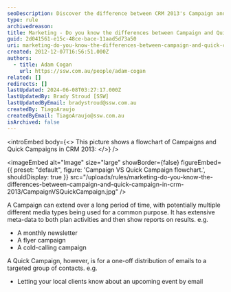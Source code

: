 ```yaml
---
seoDescription: Discover the difference between CRM 2013's Campaign and Quick Campaign features, designed to suit your marketing strategies.
type: rule
archivedreason:
title: Marketing - Do you know the differences between Campaign and Quick Campaign in CRM 2013?
guid: 2d041561-e15c-48ce-bace-11aad5d73a50
uri: marketing-do-you-know-the-differences-between-campaign-and-quick-campaign-in-crm-2013
created: 2012-12-07T16:56:51.000Z
authors:
  - title: Adam Cogan
    url: https://ssw.com.au/people/adam-cogan
related: []
redirects: []
lastUpdated: 2024-06-08T03:27:17.000Z
lastUpdatedBy: Brady Stroud [SSW]
lastUpdatedByEmail: bradystroud@ssw.com.au
createdBy: TiagoAraujo
createdByEmail: TiagoAraujo@ssw.com.au
isArchived: false
---
```


<introEmbed
  body={<>
This picture shows a flowchart of Campaigns and Quick Campaigns in CRM 2013:
  </>}
/>

<imageEmbed
  alt="Image"
  size="large"
  showBorder={false}
  figureEmbed={{
    preset: "default",
    figure: 'Campaign VS Quick Campaign flowchart.',
    shouldDisplay: true
  }}
  src="/uploads/rules/marketing-do-you-know-the-differences-between-campaign-and-quick-campaign-in-crm-2013/CampaignVSQuickCampaign.jpg"
/>

A Campaign can extend over a long period of time, with potentially multiple different media types being used for a common purpose. It has extensive meta-data to both plan activities and then show reports on results. e.g.

- A monthly newsletter
- A flyer campaign
- A cold-calling campaign

A Quick Campaign, however, is for a one-off distribution of emails to a targeted group of contacts. e.g.

- Letting your local clients know about an upcoming event by email
